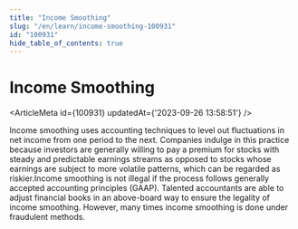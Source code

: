 ```yaml
---
title: "Income Smoothing"
slug: "/en/learn/income-smoothing-100931"
id: "100931"
hide_table_of_contents: true
---
```



# Income Smoothing

<ArticleMeta id={100931} updatedAt={'2023-09-26 13:58:51'} />
<div className='border-solid border-b border-t-0 my-4 border-[var(--ifm-color-gray-300)]' />

Income smoothing uses accounting techniques to level out fluctuations in net income from one period to the next. Companies indulge in this practice because investors are generally willing to pay a premium for stocks with steady and predictable earnings streams as opposed to stocks whose earnings are subject to more volatile patterns, which can be regarded as riskier.Income smoothing is not illegal if the process follows generally accepted accounting principles (GAAP). Talented accountants are able to adjust financial books in an above-board way to ensure the legality of income smoothing. However, many times income smoothing is done under fraudulent methods.
